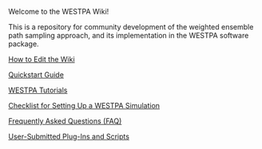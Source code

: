 Welcome to the WESTPA Wiki!

This is a repository for community development of the weighted ensemble path sampling approach, and its implementation in the WESTPA software package.

[[How to Edit the Wiki]]

[[Quickstart Guide|Quickstart Guide]] 

[[WESTPA Tutorials]]

[[Checklist for Setting Up a WESTPA Simulation]]

[[Frequently Asked Questions (FAQ)]]

[[User-Submitted Plug-Ins and Scripts]]

